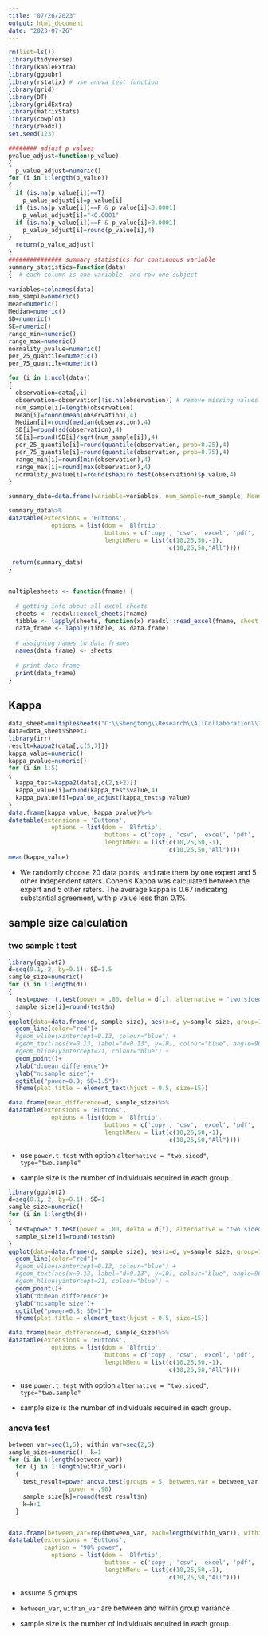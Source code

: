```yaml
---
title: "07/26/2023"
output: html_document
date: "2023-07-26"
---
```



```r
rm(list=ls())
library(tidyverse)
library(kableExtra)
library(ggpubr)
library(rstatix) # use anova_test function 
library(grid)
library(DT)
library(gridExtra)
library(matrixStats)
library(cowplot)
library(readxl)
set.seed(123)
```




```r
######## adjust p values 
pvalue_adjust=function(p_value)
{
  p_value_adjust=numeric()
for (i in 1:length(p_value))
{
  if (is.na(p_value[i])==T)
    p_value_adjust[i]=p_value[i]
  if (is.na(p_value[i])==F & p_value[i]<0.0001)
    p_value_adjust[i]="<0.0001"
  if (is.na(p_value[i])==F & p_value[i]>0.0001)
    p_value_adjust[i]=round(p_value[i],4)
}
  return(p_value_adjust)
}
############### summary statistics for continuous variable 
summary_statistics=function(data)
{  # each column is one variable, and row one subject 
  
variables=colnames(data)
num_sample=numeric()
Mean=numeric()
Median=numeric()
SD=numeric()
SE=numeric()
range_min=numeric()
range_max=numeric()
normality_pvalue=numeric()
per_25_quantile=numeric()
per_75_quantile=numeric()

for (i in 1:ncol(data))
{
  observation=data[,i]
  observation=observation[!is.na(observation)] # remove missing values 
  num_sample[i]=length(observation)
  Mean[i]=round(mean(observation),4)
  Median[i]=round(median(observation),4)
  SD[i]=round(sd(observation),4)
  SE[i]=round(SD[i]/sqrt(num_sample[i]),4)
  per_25_quantile[i]=round(quantile(observation, prob=0.25),4)
  per_75_quantile[i]=round(quantile(observation, prob=0.75),4)
  range_min[i]=round(min(observation),4)
  range_max[i]=round(max(observation),4)
  normality_pvalue[i]=round(shapiro.test(observation)$p.value,4)
}

summary_data=data.frame(variable=variables, num_sample=num_sample, Mean=Mean, Median=Median, SD=SD, SE=SE,per_25_quantile, per_75_quantile, Range_low=range_min, Range_upper=range_max, normality_pvalue=normality_pvalue)

summary_data%>%
datatable(extensions = 'Buttons',
            options = list(dom = 'Blfrtip',
                           buttons = c('copy', 'csv', 'excel', 'pdf', 'print'),
                           lengthMenu = list(c(10,25,50,-1),
                                             c(10,25,50,"All"))))
  
 return(summary_data) 
}


multiplesheets <- function(fname) {
   
  # getting info about all excel sheets
  sheets <- readxl::excel_sheets(fname)
  tibble <- lapply(sheets, function(x) readxl::read_excel(fname, sheet = x))
  data_frame <- lapply(tibble, as.data.frame)
    
  # assigning names to data frames
  names(data_frame) <- sheets
    
  # print data frame
  print(data_frame)
}

```




## Kappa 

```r
data_sheet=multiplesheets("C:\\Shengtong\\Research\\AllCollaboration\\2023\\202308\\Zaid\\Book1- for Kappa.xlsx")
data=data_sheet$Sheet1
library(irr)
result=kappa2(data[,c(5,7)])
kappa_value=numeric()
kappa_pvalue=numeric()
for (i in 1:5)
{
  kappa_test=kappa2(data[,c(2,i+2)])
  kappa_value[i]=round(kappa_test$value,4)
  kappa_pvalue[i]=pvalue_adjust(kappa_test$p.value)
}
data.frame(kappa_value, kappa_pvalue)%>%
datatable(extensions = 'Buttons',
            options = list(dom = 'Blfrtip',
                           buttons = c('copy', 'csv', 'excel', 'pdf', 'print'),
                           lengthMenu = list(c(10,25,50,-1),
                                             c(10,25,50,"All"))))
mean(kappa_value)
```

* We randomly choose 20 data points, and rate them by one expert and 5 other independent raters. Cohen's Kappa was calculated between the expert and 5 other raters. The average kappa is 0.67 indicating substantial agreement, with p value less than 0.1%.   


## sample size calculation 


### two sample t test 


```r
library(ggplot2)
d=seq(0.1, 2, by=0.1); SD=1.5
sample_size=numeric()
for (i in 1:length(d))
{
  test=power.t.test(power = .80, delta = d[i], alternative = "two.sided", sig.level=0.05, sd=SD, type="two.sample") # two sample t test 
  sample_size[i]=round(test$n)
}
ggplot(data=data.frame(d, sample_size), aes(x=d, y=sample_size, group=1)) +
  geom_line(color="red")+
  #geom_vline(xintercept=0.13, colour="blue") +
  #geom_text(aes(x=0.13, label="d=0.13", y=10), colour="blue", angle=90, vjust = 1.2, text=element_text(size=11))+
  #geom_hline(yintercept=21, colour="blue") +
  geom_point()+
  xlab("d:mean difference")+
  ylab("n:sample size")+
  ggtitle("power=0.8; SD=1.5")+
  theme(plot.title = element_text(hjust = 0.5, size=15))

data.frame(mean_difference=d, sample_size)%>%
datatable(extensions = 'Buttons',
            options = list(dom = 'Blfrtip',
                           buttons = c('copy', 'csv', 'excel', 'pdf', 'print'),
                           lengthMenu = list(c(10,25,50,-1),
                                             c(10,25,50,"All"))))

```


* use `power.t.test` with option `alternative = "two.sided"`, `type="two.sample"`

* sample size is the number of individuals required in each group.   





```r
library(ggplot2)
d=seq(0.1, 2, by=0.1); SD=1
sample_size=numeric()
for (i in 1:length(d))
{
  test=power.t.test(power = .80, delta = d[i], alternative = "two.sided", sig.level=0.05, sd=SD, type="two.sample") # two sample t test 
  sample_size[i]=round(test$n)
}
ggplot(data=data.frame(d, sample_size), aes(x=d, y=sample_size, group=1)) +
  geom_line(color="red")+
  #geom_vline(xintercept=0.13, colour="blue") +
  #geom_text(aes(x=0.13, label="d=0.13", y=10), colour="blue", angle=90, vjust = 1.2, text=element_text(size=11))+
  #geom_hline(yintercept=21, colour="blue") +
  geom_point()+
  xlab("d:mean difference")+
  ylab("n:sample size")+
  ggtitle("power=0.8; SD=1")+
  theme(plot.title = element_text(hjust = 0.5, size=15))

data.frame(mean_difference=d, sample_size)%>%
datatable(extensions = 'Buttons',
            options = list(dom = 'Blfrtip',
                           buttons = c('copy', 'csv', 'excel', 'pdf', 'print'),
                           lengthMenu = list(c(10,25,50,-1),
                                             c(10,25,50,"All"))))

```

* use `power.t.test` with option `alternative = "two.sided"`, `type="two.sample"`

* sample size is the number of individuals required in each group.   


### anova test 

```r
between_var=seq(1,5); within_var=seq(2,5)
sample_size=numeric(); k=1
for (i in 1:length(between_var))
  for (j in 1:length(within_var))
  {
    test_result=power.anova.test(groups = 5, between.var = between_var[i], within.var = within_var[j],
                 power = .90)
    sample_size[k]=round(test_result$n)
    k=k+1
  }  


data.frame(between_var=rep(between_var, each=length(within_var)), within_var=rep(within_var, length(between_var)), sample_size=sample_size)%>%
datatable(extensions = 'Buttons',
          caption = "90% power", 
            options = list(dom = 'Blfrtip',
                           buttons = c('copy', 'csv', 'excel', 'pdf', 'print'),
                           lengthMenu = list(c(10,25,50,-1),
                                             c(10,25,50,"All"))))
```

* assume 5 groups 

* `between_var`, `within_var` are between and within group variance. 

* sample size is the number of individuals required in each group. 
